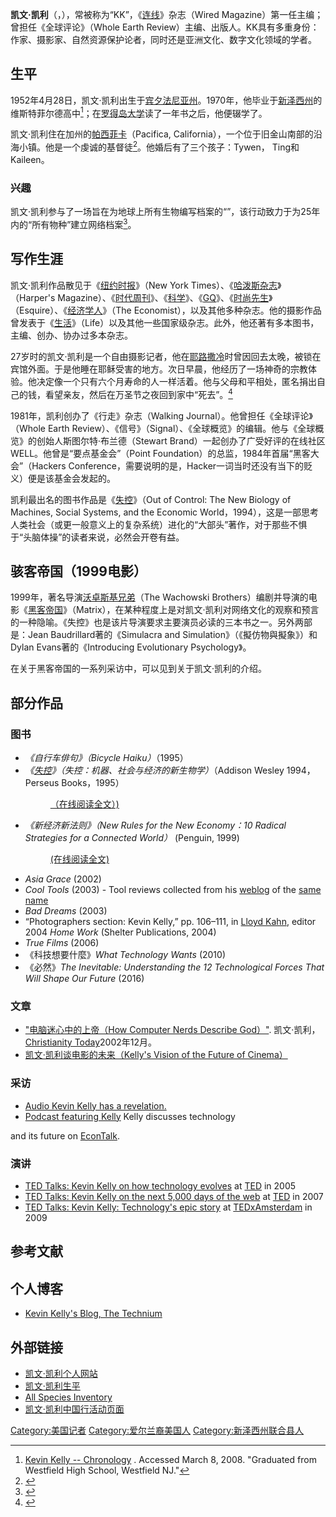 
{{Infobox Officeholder
| name = 凯文·凯利
| image = Kk-2003.jpg
| imagesize = 200px
| nationality = {{USA}}
| birth_date = {{Birth date and age|1952|4|28}}
| birth_place ={{USA}}[[宾夕法尼亚州|宾夕法尼亚州]]
| death_place =
}}

'''凯文·凯利'''（{{lang-en|Kevin Kelly}}，{{bd|1952年|4月28日||catIdx=Kelly, Kevin}}），常被称为“KK”，《[[连线|连线]]》杂志（Wired Magazine）第一任主编；曾担任《全球评论》（Whole Earth Review）主编、出版人。KK具有多重身份：作家、摄影家、自然资源保护论者，同时还是亚洲文化、数字文化领域的学者。

== 生平 ==
1952年4月28日，凯文·凯利出生于[[宾夕法尼亚州|宾夕法尼亚州]]。1970年，他毕业于[[新泽西州|新泽西州]]的维斯特菲尔德高中<ref>[http://www.kk.org/chronology/ Kevin Kelly -- Chronology] {{Wayback|url=http://www.kk.org/chronology/ |date=20070423002236 }}. Accessed March 8, 2008. "Graduated from Westfield High School, Westfield NJ."</ref>；在[[罗得岛大学|罗得岛大学]]读了一年书之后，他便辍学了。

凯文·凯利住在加州的[[帕西菲卡_(加利福尼亚州)|帕西菲卡]]（Pacifica, California），一个位于旧金山南部的沿海小镇。他是一个虔诚的基督徒<ref>{{Cite web |url=http://kk.org/ct2/2007/09/a-year-of-following-all-the-ru.php |title=Conceptual Trends and Current Topics<!-- Bot generated title --> |accessdate=2010-11-05 |archive-date=2010-11-24 |archive-url=https://web.archive.org/web/20101124212401/http://kk.org/ct2/2007/09/a-year-of-following-all-the-ru.php |dead-url=no }}</ref>。他婚后有了三个孩子：Tywen， Ting和Kaileen。

=== 兴趣 ===
凯文·凯利参与了一场旨在为地球上所有生物编写档案的“{{le|林奈行动|Linnaean enterprise}}”，该行动致力于为25年内的“所有物种”建立网络档案<ref>{{Cite web |url=http://www.all-species.org/ |title=All Species Inventory |accessdate=2020-09-30 |archive-date=2019-12-24 |archive-url=https://web.archive.org/web/20191224100740/http://www.all-species.org/ |dead-url=no }}</ref>。

== 写作生涯 ==
凯文·凯利作品散见于《[[纽约时报|纽约时报]]》（New York Times）、《[[哈泼斯杂志|哈泼斯杂志]]》（Harper's Magazine）、《[[时代周刊|时代周刊]]》、《[[科学_(期刊)|科学]]》、《[[GQ|GQ]]》、《[[时尚先生|时尚先生]]》（Esquire）、《[[经济学人|经济学人]]》（The Economist），以及其他多种杂志。他的摄影作品曾发表于《[[生活_(雜誌)|生活]]》（Life）以及其他一些国家级杂志。此外，他还著有多本图书，主编、创办、协办过多本杂志。

27岁时的凯文·凯利是一个自由摄影记者，他在[[耶路撒冷|耶路撒冷]]时曾因回去太晚，被锁在宾馆外面。于是他睡在耶稣受害的地方。次日早晨，他经历了一场神奇的宗教体验。他决定像一个只有六个月寿命的人一样活着。他与父母和平相处，匿名捐出自己的钱，看望亲友，然后在万圣节之夜回到家中“死去”。<ref>{{Cite web |url=http://www.thislife.org/Radio_Episode.aspx?sched=586 |title=This American Life Interview, Episode 1, 17th November 1995 |accessdate=2010-11-05 |archive-date=2010-01-28 |archive-url=https://web.archive.org/web/20100128233629/http://thislife.org/Radio_Episode.aspx?sched=586 |dead-url=no }}</ref>

1981年，凯利创办了《行走》杂志（Walking Journal）。他曾担任《全球评论》（Whole Earth Review）、《信号》（Signal）、《全球概览》的编辑。他与《全球概览》的创始人斯图尔特·布兰德（Stewart Brand）一起创办了广受好评的在线社区WELL。他曾是“要点基金会”（Point Foundation）的总监，1984年首届“黑客大会”（Hackers Conference，需要说明的是，Hacker一词当时还没有当下的贬义）便是该基金会发起的。

凯利最出名的图书作品是《[[失控|失控]]》（Out of Control: The New Biology of Machines, Social Systems, and the Economic World，1994），这是一部思考人类社会（或更一般意义上的复杂系统）进化的“大部头”著作，对于那些不惧于“头脑体操”的读者来说，必然会开卷有益。

== 骇客帝国（1999电影） ==
1999年，著名导演[[沃卓斯基姐弟|沃卓斯基兄弟]]（The Wachowski Brothers）编剧并导演的电影《[[黑客帝国|黑客帝国]]》（Matrix），在某种程度上是对凯文·凯利对网络文化的观察和预言的一种隐喻。《失控》也是该片导演要求主要演员必读的三本书之一。另外两部是：Jean Baudrillard著的《Simulacra and Simulation》（《擬仿物與擬象》）和Dylan Evans著的《Introducing Evolutionary Psychology》。

在关于黑客帝国的一系列采访中，可以见到关于凯文·凯利的介绍。

== 部分作品 ==
=== 图书 ===
*''《自行车俳句》（Bicycle Haiku）''（1995）
*''《[[失控|失控]]》（失控：机器、社会与经济的新生物学）''（Addison Wesley 1994，Perseus Books，1995）
*: [http://www.kk.org/outofcontrol/ （在线阅读全文）)]{{Wayback|url=http://www.kk.org/outofcontrol/ |date=20101118051932 }}
*''《新经济新法则》（New Rules for the New Economy：10 Radical Strategies for a Connected World）'' (Penguin, 1999)
*: [http://www.kk.org/newrules/contents.php (在线阅读全文)]{{Wayback|url=http://www.kk.org/newrules/contents.php |date=20101102024721 }}
*''Asia Grace'' (2002)
*''Cool Tools'' (2003) - Tool reviews collected from his [[weblog|weblog]] of the [[Cool_Tools|same name]]
*''Bad Dreams'' (2003)
*“Photographers section: Kevin Kelly,” pp. 106–111, in [[Lloyd_Kahn|Lloyd Kahn]], editor 2004 ''Home Work''  (Shelter Publications, 2004)
*''True Films'' (2006)
*《科技想要什麼》''What Technology Wants'' (2010)
*《必然》''The Inevitable: Understanding the 12 Technological Forces That Will Shape Our Future'' (2016)

=== 文章 ===
*[http://www.christianitytoday.com/ct/2002/novemberweb-only/11-18-31.0.html "电脑迷心中的上帝（How Computer Nerds Describe God）"]{{Wayback|url=http://www.christianitytoday.com/ct/2002/novemberweb-only/11-18-31.0.html |date=20101029164728 }}. 凯文·凯利， [[Christianity_Today|Christianity Today]]2002年12月。
* [http://cinesourcemagazine.com/index.php?/site/comments/beyond_movies_kevin_kellys/ 凯文·凯利谈电影的未来（Kelly's Vision of the Future of Cinema）]{{Wayback|url=http://cinesourcemagazine.com/index.php?%2Fsite%2Fcomments%2Fbeyond_movies_kevin_kellys%2F |date=20100115190233 }}

=== 采访 ===
*[https://web.archive.org/web/20071012130423/http://www.thislife.org/Radio_Episode.aspx?episode=50 Audio Kevin Kelly has a revelation.]
*[http://www.econtalk.org/archives/2007/03/kevin_kelly_on.html Podcast featuring Kelly]{{Wayback|url=http://www.econtalk.org/archives/2007/03/kevin_kelly_on.html |date=20100820011513 }} Kelly discusses technology 
and its future on [[EconTalk|EconTalk]].

=== 演讲 ===
* [http://www.ted.com/talks/view/id/19 TED Talks: Kevin Kelly on how technology evolves]{{Wayback|url=http://www.ted.com/talks/view/id/19 |date=20080607002625 }} at [[TED_(conference)|TED]] in 2005
* [http://www.ted.com/talks/view/id/319 TED Talks: Kevin Kelly on the next 5,000 days of the web]{{Wayback|url=http://www.ted.com/talks/view/id/319 |date=20090109165657 }} at [[TED_(conference)|TED]] in 2007
* [http://www.ted.com/talks/kevin_kelly_tells_technology_s_epic_story.html TED Talks: Kevin Kelly: Technology's epic story]{{Wayback|url=http://www.ted.com/talks/kevin_kelly_tells_technology_s_epic_story.html |date=20100926020431 }} at [[TED_(conference)|TEDxAmsterdam]] in 2009

== 参考文献 ==
{{Reflist}}

== 个人博客 ==
* [http://www.kk.org/thetechnium/index.php Kevin Kelly's Blog, The Technium]{{Wayback|url=http://www.kk.org/thetechnium/index.php |date=20101104074349 }}

== 外部链接 ==
{{wikiquote}}
*[http://www.kk.org 凯文·凯利个人网站]{{Wayback|url=http://www.kk.org/ |date=20101105161727 }}
*[http://www.kk.org/biography/index.php 凯文·凯利生平]{{Wayback|url=http://www.kk.org/biography/index.php |date=20101029000727 }}
*[http://www.all-species.org  All Species Inventory]{{Wayback|url=http://www.all-species.org/ |date=20191224100740 }}
*[http://kk.dongxi.net/ 凯文·凯利中国行活动页面]{{Wayback|url=http://kk.dongxi.net/ |date=20101106052828 }}

{{Authority control}}
{{DEFAULTSORT:Kelly, Kevin}}
[[Category:美国记者|Category:美国记者]]
[[Category:爱尔兰裔美国人|Category:爱尔兰裔美国人]]
[[Category:新泽西州联合县人|Category:新泽西州联合县人]]